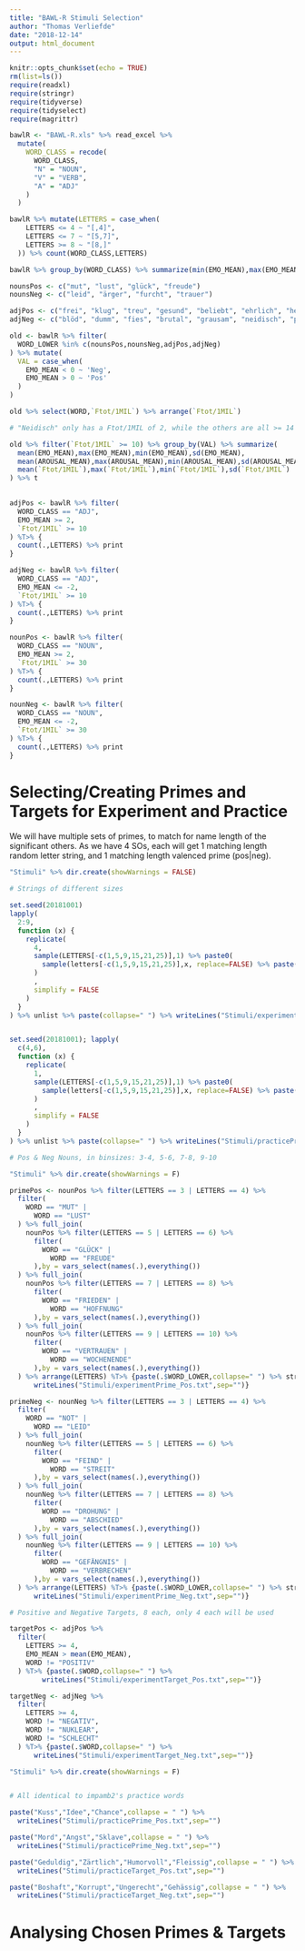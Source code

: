 ```yaml
---
title: "BAWL-R Stimuli Selection"
author: "Thomas Verliefde"
date: "2018-12-14"
output: html_document
---
```


```r
knitr::opts_chunk$set(echo = TRUE)
rm(list=ls())
require(readxl)
require(stringr)
require(tidyverse)
require(tidyselect)
require(magrittr)
```

```r

bawlR <- "BAWL-R.xls" %>% read_excel %>%
  mutate(
    WORD_CLASS = recode(
      WORD_CLASS,
      "N" = "NOUN",
      "V" = "VERB",
      "A" = "ADJ"
    )
  )

```

```r

bawlR %>% mutate(LETTERS = case_when(
    LETTERS <= 4 ~ "[,4]",
    LETTERS <= 7 ~ "[5,7]",
    LETTERS >= 8 ~ "[8,]"
  )) %>% count(WORD_CLASS,LETTERS)

```

```r

bawlR %>% group_by(WORD_CLASS) %>% summarize(min(EMO_MEAN),max(EMO_MEAN),sd(EMO_MEAN))

```





```r

nounsPos <- c("mut", "lust", "glück", "freude")
nounsNeg <- c("leid", "ärger", "furcht", "trauer")

adjPos <- c("frei", "klug", "treu", "gesund", "beliebt", "ehrlich", "herzlich", "friedlich")
adjNeg <- c("blöd", "dumm", "fies", "brutal", "grausam", "neidisch", "peinlich", "widerlich")

old <- bawlR %>% filter(
  WORD_LOWER %in% c(nounsPos,nounsNeg,adjPos,adjNeg)
) %>% mutate(
  VAL = case_when(
    EMO_MEAN < 0 ~ 'Neg',
    EMO_MEAN > 0 ~ 'Pos'
  )
)
```

```r

old %>% select(WORD,`Ftot/1MIL`) %>% arrange(`Ftot/1MIL`)

# "Neidisch" only has a Ftot/1MIL of 2, while the others are all >= 14

old %>% filter(`Ftot/1MIL` >= 10) %>% group_by(VAL) %>% summarize(
  mean(EMO_MEAN),max(EMO_MEAN),min(EMO_MEAN),sd(EMO_MEAN),
  mean(AROUSAL_MEAN),max(AROUSAL_MEAN),min(AROUSAL_MEAN),sd(AROUSAL_MEAN),
  mean(`Ftot/1MIL`),max(`Ftot/1MIL`),min(`Ftot/1MIL`),sd(`Ftot/1MIL`)
) %>% t
  

```

```r

adjPos <- bawlR %>% filter(
  WORD_CLASS == "ADJ",
  EMO_MEAN >= 2,
  `Ftot/1MIL` >= 10
) %T>% {
  count(.,LETTERS) %>% print
}

adjNeg <- bawlR %>% filter(
  WORD_CLASS == "ADJ",
  EMO_MEAN <= -2,
  `Ftot/1MIL` >= 10
) %T>% {
  count(.,LETTERS) %>% print
}

nounPos <- bawlR %>% filter(
  WORD_CLASS == "NOUN",
  EMO_MEAN >= 2,
  `Ftot/1MIL` >= 30
) %T>% {
  count(.,LETTERS) %>% print
}

nounNeg <- bawlR %>% filter(
  WORD_CLASS == "NOUN",
  EMO_MEAN <= -2,
  `Ftot/1MIL` >= 30
) %T>% {
  count(.,LETTERS) %>% print
}
```

#####################################################################
# Selecting/Creating Primes and Targets for Experiment and Practice #
#####################################################################

We will have multiple sets of primes, to match for name length of the significant others.
As we have 4 SOs, each will get 1 matching length random letter string, and 1 matching length valenced prime (pos|neg).


```r

"Stimuli" %>% dir.create(showWarnings = FALSE)

# Strings of different sizes

set.seed(20181001)
lapply(
  2:9,
  function (x) {
    replicate(
      4,
      sample(LETTERS[-c(1,5,9,15,21,25)],1) %>% paste0(
        sample(letters[-c(1,5,9,15,21,25)],x, replace=FALSE) %>% paste(collapse="")
      )
      ,
      simplify = FALSE
    )
  }
) %>% unlist %>% paste(collapse=" ") %>% writeLines("Stimuli/experimentPrime_Str.txt",sep="")


set.seed(20181001); lapply(
  c(4,6),
  function (x) {
    replicate(
      1,
      sample(LETTERS[-c(1,5,9,15,21,25)],1) %>% paste0(
        sample(letters[-c(1,5,9,15,21,25)],x, replace=FALSE) %>% paste(collapse="")
      )
      ,
      simplify = FALSE
    )
  }
) %>% unlist %>% paste(collapse=" ") %>% writeLines("Stimuli/practicePrime_Str.txt",sep="")

```

```r
# Pos & Neg Nouns, in binsizes: 3-4, 5-6, 7-8, 9-10

"Stimuli" %>% dir.create(showWarnings = F)

primePos <- nounPos %>% filter(LETTERS == 3 | LETTERS == 4) %>%
  filter(
    WORD == "MUT" |
      WORD == "LUST"
  ) %>% full_join(
    nounPos %>% filter(LETTERS == 5 | LETTERS == 6) %>%
      filter(
        WORD == "GLÜCK" |
          WORD == "FREUDE"
      ),by = vars_select(names(.),everything())
  ) %>% full_join(
    nounPos %>% filter(LETTERS == 7 | LETTERS == 8) %>%
      filter(
        WORD == "FRIEDEN" |
          WORD == "HOFFNUNG"
      ),by = vars_select(names(.),everything())
  ) %>% full_join(
    nounPos %>% filter(LETTERS == 9 | LETTERS == 10) %>%
      filter(
        WORD == "VERTRAUEN" |
          WORD == "WOCHENENDE"
      ),by = vars_select(names(.),everything())
  ) %>% arrange(LETTERS) %T>% {paste(.$WORD_LOWER,collapse=" ") %>% str_to_title %>%
      writeLines("Stimuli/experimentPrime_Pos.txt",sep="")}

primeNeg <- nounNeg %>% filter(LETTERS == 3 | LETTERS == 4) %>%
  filter(
    WORD == "NOT" |
      WORD == "LEID"
  ) %>% full_join(
    nounNeg %>% filter(LETTERS == 5 | LETTERS == 6) %>%
      filter(
        WORD == "FEIND" |
          WORD == "STREIT"
      ),by = vars_select(names(.),everything())
  ) %>% full_join(
    nounNeg %>% filter(LETTERS == 7 | LETTERS == 8) %>%
      filter(
        WORD == "DROHUNG" |
          WORD == "ABSCHIED"
      ),by = vars_select(names(.),everything())
  ) %>% full_join(
    nounNeg %>% filter(LETTERS == 9 | LETTERS == 10) %>%
      filter(
        WORD == "GEFÄNGNIS" |
          WORD == "VERBRECHEN"
      ),by = vars_select(names(.),everything())
  ) %>% arrange(LETTERS) %T>% {paste(.$WORD_LOWER,collapse=" ") %>% str_to_title %>%
      writeLines("Stimuli/experimentPrime_Neg.txt",sep="")}

# Positive and Negative Targets, 8 each, only 4 each will be used

targetPos <- adjPos %>%
  filter(
    LETTERS >= 4,
    EMO_MEAN > mean(EMO_MEAN),
    WORD != "POSITIV"
  ) %T>% {paste(.$WORD,collapse=" ") %>%
        writeLines("Stimuli/experimentTarget_Pos.txt",sep="")}

targetNeg <- adjNeg %>%
  filter(
    LETTERS >= 4,
    WORD != "NEGATIV",
    WORD != "NUKLEAR",
    WORD != "SCHLECHT"
  ) %T>% {paste(.$WORD,collapse=" ") %>%
      writeLines("Stimuli/experimentTarget_Neg.txt",sep="")}


```

```r

"Stimuli" %>% dir.create(showWarnings = F)


# All identical to impamb2's practice words

paste("Kuss","Idee","Chance",collapse = " ") %>%
  writeLines("Stimuli/practicePrime_Pos.txt",sep="")

paste("Mord","Angst","Sklave",collapse = " ") %>%
  writeLines("Stimuli/practicePrime_Neg.txt",sep="")

paste("Geduldig","Zärtlich","Humorvoll","Fleissig",collapse = " ") %>%
  writeLines("Stimuli/practiceTarget_Pos.txt",sep="")

paste("Boshaft","Korrupt","Ungerecht","Gehässig",collapse = " ") %>%
  writeLines("Stimuli/practiceTarget_Neg.txt",sep="")

```

#####################################
# Analysing Chosen Primes & Targets #
#####################################
